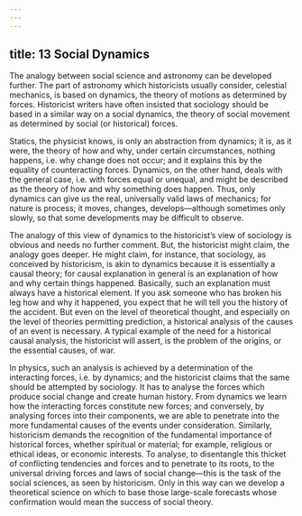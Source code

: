 ```yaml
---
---
---
```

title: 13 Social Dynamics
---




The analogy between social science and astronomy can be developed further. The part of astronomy which historicists usually consider, celestial mechanics, is based on dynamics, the theory of motions as determined by forces. Historicist writers have often insisted that sociology should be based in a similar way on a social dynamics, the theory of social movement as determined by social (or historical) forces.

Statics, the physicist knows, is only an abstraction from dynamics; it is, as it were, the theory of how and why, under certain circumstances, nothing happens, i.e. why change does not occur; and it explains this by the equality of counteracting forces. Dynamics, on the other hand, deals with the general case, i.e. with forces equal or unequal, and might be described as the theory of how and why something does happen. Thus, only dynamics can give us the real, universally valid laws of mechanics; for nature is process; it moves, changes, develops—although sometimes only slowly, so that some developments may be difficult to observe.

The analogy of this view of dynamics to the historicist’s view of sociology is obvious and needs no further comment. But, the historicist might claim, the analogy goes deeper. He might claim, for instance, that sociology, as conceived by historicism, is akin to dynamics because it is essentially a causal theory; for causal explanation in general is an explanation of how and why certain things happened. Basically, such an explanation must always have a historical element. If you ask someone who has broken his leg how and why it happened, you expect that he will tell you the history of the accident. But even on the level of theoretical thought, and especially on the level of theories permitting prediction, a historical analysis of the causes of an event is necessary. A typical example of the need for a historical causal analysis, the historicist will assert, is the problem of the origins, or the essential causes, of war.

In physics, such an analysis is achieved by a determination of the interacting forces, i.e. by dynamics; and the historicist claims that the same should be attempted by sociology. It has to analyse the forces which produce social change and create human history. From dynamics we learn how the interacting forces constitute new forces; and conversely, by analysing forces into their components, we are able to penetrate into the more fundamental causes of the events under consideration. Similarly, historicism demands the recognition of the fundamental importance of historical forces, whether spiritual or material; for example, religious or ethical ideas, or economic interests. To analyse, to disentangle this thicket of conflicting tendencies and forces and to penetrate to its roots, to the universal driving forces and laws of social change—this is the task of the social sciences, as seen by historicism. Only in this way can we develop a theoretical science on which to base those large-scale forecasts whose confirmation would mean the success of social theory.